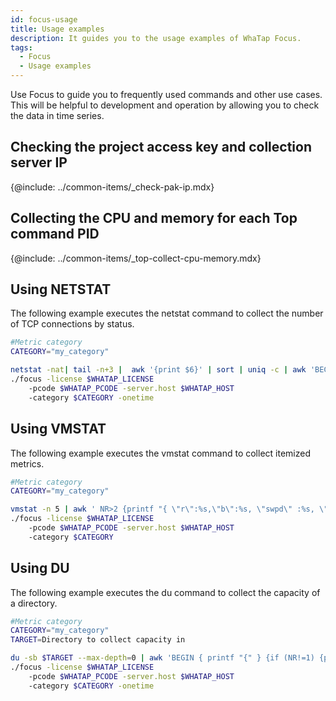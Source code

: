 ```yaml
---
id: focus-usage
title: Usage examples
description: It guides you to the usage examples of WhaTap Focus.
tags:
  - Focus
  - Usage examples
---
```



Use Focus to guide you to frequently used commands and other use cases. This will be helpful to development and operation by allowing you to check the data in time series.

## Checking the project access key and collection server IP

{@include: ../common-items/_check-pak-ip.mdx}

## Collecting the CPU and memory for each Top command PID

{@include: ../common-items/_top-collect-cpu-memory.mdx}

## Using NETSTAT

The following example executes the netstat command to collect the number of TCP connections by status.

```bash title='Linux Shell'
#Metric category
CATEGORY="my_category"

netstat -nat| tail -n+3 |  awk '{print $6}' | sort | uniq -c | awk 'BEGIN { printf "{" } {if (NR!=1) {printf ", "}}{printf "\"%s\":%s",$2,$1} END { print "}" }' | 
./focus -license $WHATAP_LICENSE 
    -pcode $WHATAP_PCODE -server.host $WHATAP_HOST 
    -category $CATEGORY -onetime
```

## Using VMSTAT

The following example executes the vmstat command to collect itemized metrics.

```bash title='Linux Shell'
#Metric category
CATEGORY="my_category"

vmstat -n 5 | awk ' NR>2 {printf "{ \"r\":%s,\"b\":%s, \"swpd\" :%s, \"free\" :%s, \"buff\" :%s, \"cache\" :%s, \"si\" :%s, \"so\":%s, \"bi\" :%s, \"bo\" :%s,  \"in\" :%s,  \"cs\":%s, \"us\":%s, \"sy\":%s, \"id\":%s, \"wa\":%s, \"st\" :%s }\n", $1,$2, $3,$4, $5,$6, $7,$8, $9,$10, $11,$12, $13,$14, $15,$16,$17}\n' | 
./focus -license $WHATAP_LICENSE 
    -pcode $WHATAP_PCODE -server.host $WHATAP_HOST 
    -category $CATEGORY
```

## Using DU

The following example executes the du command to collect the capacity of a directory.

```bash title='Linux Shell'
#Metric category
CATEGORY="my_category"
TARGET=Directory to collect capacity in

du -sb $TARGET --max-depth=0 | awk 'BEGIN { printf "{" } {if (NR!=1) {printf ", "}}{printf "\"%s\":%s",$2,$1} END { print "}" }' | 
./focus -license $WHATAP_LICENSE 
    -pcode $WHATAP_PCODE -server.host $WHATAP_HOST 
    -category $CATEGORY -onetime
```
